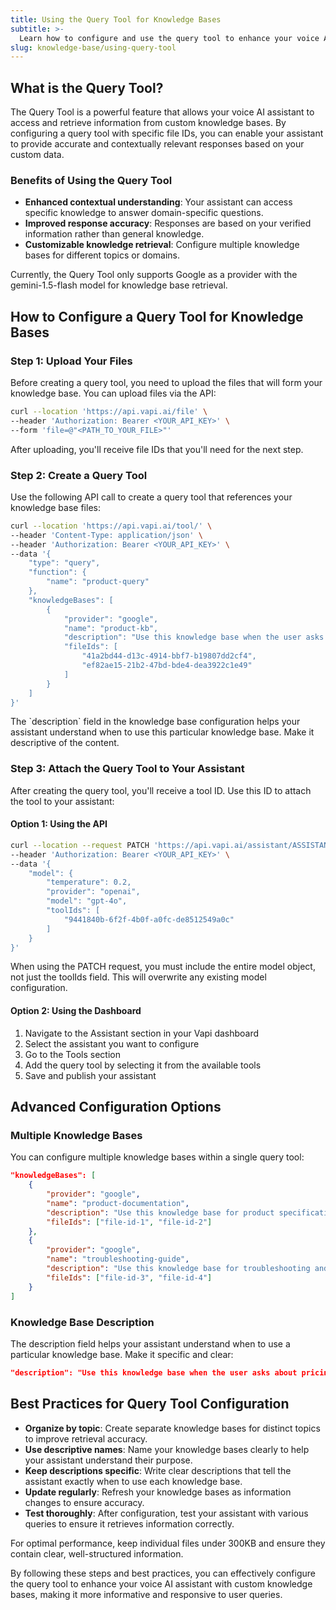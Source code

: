 ```yaml
---
title: Using the Query Tool for Knowledge Bases
subtitle: >-
  Learn how to configure and use the query tool to enhance your voice AI assistants with custom knowledge bases.
slug: knowledge-base/using-query-tool
---
```


## **What is the Query Tool?**

The Query Tool is a powerful feature that allows your voice AI assistant to access and retrieve information from custom knowledge bases. By configuring a query tool with specific file IDs, you can enable your assistant to provide accurate and contextually relevant responses based on your custom data.

### **Benefits of Using the Query Tool**

- **Enhanced contextual understanding**: Your assistant can access specific knowledge to answer domain-specific questions.
- **Improved response accuracy**: Responses are based on your verified information rather than general knowledge.
- **Customizable knowledge retrieval**: Configure multiple knowledge bases for different topics or domains.

<Info>
  Currently, the Query Tool only supports Google as a provider with the
  gemini-1.5-flash model for knowledge base retrieval.
</Info>

## **How to Configure a Query Tool for Knowledge Bases**

### **Step 1: Upload Your Files**

Before creating a query tool, you need to upload the files that will form your knowledge base. You can upload files via the API:

```bash
curl --location 'https://api.vapi.ai/file' \
--header 'Authorization: Bearer <YOUR_API_KEY>' \
--form 'file=@"<PATH_TO_YOUR_FILE>"'
```

After uploading, you'll receive file IDs that you'll need for the next step.

### **Step 2: Create a Query Tool**

Use the following API call to create a query tool that references your knowledge base files:

```bash
curl --location 'https://api.vapi.ai/tool/' \
--header 'Content-Type: application/json' \
--header 'Authorization: Bearer <YOUR_API_KEY>' \
--data '{
    "type": "query",
    "function": {
        "name": "product-query"
    },
    "knowledgeBases": [
        {
            "provider": "google",
            "name": "product-kb",
            "description": "Use this knowledge base when the user asks or queries about the product or services",
            "fileIds": [
                "41a2bd44-d13c-4914-bbf7-b19807dd2cf4",
                "ef82ae15-21b2-47bd-bde4-dea3922c1e49"
            ]
        }
    ]
}'
```

<Note>
  The `description` field in the knowledge base configuration helps your
  assistant understand when to use this particular knowledge base. Make it
  descriptive of the content.
</Note>

### **Step 3: Attach the Query Tool to Your Assistant**

After creating the query tool, you'll receive a tool ID. Use this ID to attach the tool to your assistant:

#### Option 1: Using the API

```bash
curl --location --request PATCH 'https://api.vapi.ai/assistant/ASSISTANT_ID' \
--header 'Authorization: Bearer <YOUR_API_KEY>' \
--data '{
    "model": {
        "temperature": 0.2,
        "provider": "openai",
        "model": "gpt-4o",
        "toolIds": [
            "9441840b-6f2f-4b0f-a0fc-de8512549a0c"
        ]
    }
}'
```

<Warning>
  When using the PATCH request, you must include the entire model object, not
  just the toolIds field. This will overwrite any existing model configuration.
</Warning>

#### Option 2: Using the Dashboard

1. Navigate to the Assistant section in your Vapi dashboard
2. Select the assistant you want to configure
3. Go to the Tools section
4. Add the query tool by selecting it from the available tools
5. Save and publish your assistant

## **Advanced Configuration Options**

### **Multiple Knowledge Bases**

You can configure multiple knowledge bases within a single query tool:

```json
"knowledgeBases": [
    {
        "provider": "google",
        "name": "product-documentation",
        "description": "Use this knowledge base for product specifications and features",
        "fileIds": ["file-id-1", "file-id-2"]
    },
    {
        "provider": "google",
        "name": "troubleshooting-guide",
        "description": "Use this knowledge base for troubleshooting and support questions",
        "fileIds": ["file-id-3", "file-id-4"]
    }
]
```

### **Knowledge Base Description**

The description field helps your assistant understand when to use a particular knowledge base. Make it specific and clear:

```json
"description": "Use this knowledge base when the user asks about pricing, subscription plans, or billing information"
```

## **Best Practices for Query Tool Configuration**

- **Organize by topic**: Create separate knowledge bases for distinct topics to improve retrieval accuracy.
- **Use descriptive names**: Name your knowledge bases clearly to help your assistant understand their purpose.
- **Keep descriptions specific**: Write clear descriptions that tell the assistant exactly when to use each knowledge base.
- **Update regularly**: Refresh your knowledge bases as information changes to ensure accuracy.
- **Test thoroughly**: After configuration, test your assistant with various queries to ensure it retrieves information correctly.

<Tip>
  For optimal performance, keep individual files under 300KB and ensure they
  contain clear, well-structured information.
</Tip>

By following these steps and best practices, you can effectively configure the query tool to enhance your voice AI assistant with custom knowledge bases, making it more informative and responsive to user queries.
